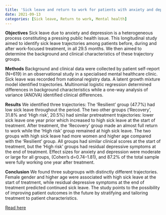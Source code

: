 ```yaml
---
title: 'Sick leave and return to work for patients with anxiety and depression: A longitudinal study of trajectories before, during and after work-focused treatment'
date: 2021-09-13
categories: [Sick leave, Return to work, Mental health]
---
```

**Objectives**
Sick leave due to anxiety and depression is a heterogeneous process constituting a pressing public health issue. This longitudinal study aimed to identify sick leave trajectories among patients before, during and after work-focused treatment, in all 29.5 months. We then aimed to determine the background and clinical characteristics of these trajectory groups.

**Methods** 
Background and clinical data were collected by patient self-report (N=619) in an observational study in a specialised mental healthcare clinic. Sick leave was recorded from national registry data. A latent growth mixture model identified trajectories. Multinomial logistic regression determined differences in background characteristics while a one-way analysis of variance (ANOVA) identified clinical differences.

**Results** 
We identified three trajectories: The ‘Resilient’ group (47.7%) had low sick leave throughout the period. The two other groups (‘Recovery’, 31.8% and ‘High risk’, 20.5%) had similar pretreatment trajectories: lower sick leave one year prior which increased to high sick leave at the start of treatment. After treatment, the ‘Recovery’ group made an almost full return to work while the ‘High risk’ group remained at high sick leave. The two groups with high sick leave had more women and higher age compared with the ‘Resilient’ group. All groups had similar clinical scores at the start of treatment, but the ‘High risk’ groups had residual depressive symptoms at the end of treatment. Effect sizes for anxiety and depression were moderate or large for all groups, (Cohen’s d=0.74–1.81), and 87.2% of the total sample were fully working one year after treatment.

**Conclusion** 
We found three subgroups with distinctly different trajectories. Female gender and higher age were associated with high sick leave at the start of treatment, while residual depressive symptoms at the end of treatment predicted continued sick leave. The study points to the possibility of improving patient outcomes in the future by stratifying and tailoring treatment to patient characteristics.

[Read here](https://doi.org/10.1136/bmjopen-2020-046336)